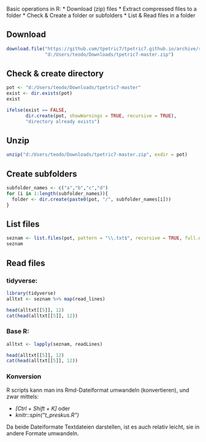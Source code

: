 
Basic operations in R:
* Download (zip) files
* Extract compressed files to a folder
* Check & Create a folder or subfolders
* List & Read files in a folder

## Download

```r
download.file("https://github.com/tpetric7/tpetric7.github.io/archive/refs/heads/main.zip",
              "d:/Users/teodo/Downloads/tpetric7-master.zip")
```

## Check & create directory

```r
pot <- "d:/Users/teodo/Downloads/tpetric7-master"
exist <- dir.exists(pot)
exist

```

```r
ifelse(exist == FALSE, 
       dir.create(pot, showWarnings = TRUE, recursive = TRUE), 
       "directory already exists")
```

## Unzip

```r
unzip("d:/Users/teodo/Downloads/tpetric7-master.zip", exdir = pot)
```


## Create subfolders

```r
subfolder_names <- c("a","b","c","d") 
for (i in 1:length(subfolder_names)){
  folder <- dir.create(paste0(pot, "/", subfolder_names[i]))
}

```

## List files

```r
seznam <- list.files(pot, pattern = "\\.txt$", recursive = TRUE, full.names = TRUE)
seznam

```

## Read files

### tidyverse:

```r
library(tidyverse)
alltxt <- seznam %>% map(read_lines)

head(alltxt[[5]], 12)
cat(head(alltxt[[5]], 12))

```

### Base R:

```r
alltxt <- lapply(seznam, readLines)

head(alltxt[[5]], 12)
cat(head(alltxt[[5]], 12))

```

### Konversion
R scripts kann man ins Rmd-Dateiformat umwandeln (konvertieren), und zwar mittels:

* *[Ctrl + Shift + K]* oder 
* *knitr::spin("t_preskus.R")*

Da beide Dateiformate Textdateien darstellen, ist es auch relativ leicht, sie in andere Formate umwandeln.
